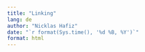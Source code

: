 ```yaml
---
title: "Linking"
lang: de
author: "Nicklas Hafiz"
date: "`r format(Sys.time(), '%d %B, %Y')`"
format: html
---
```


